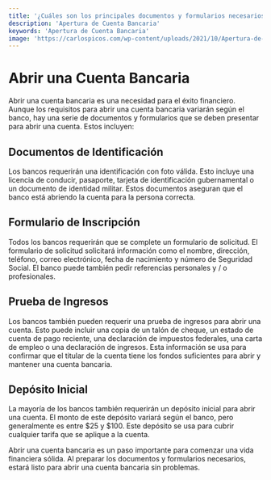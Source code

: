```yaml
---
title: '¿Cuáles son los principales documentos y formularios necesarios para abrir una cuenta bancaria?'
description: 'Apertura de Cuenta Bancaria'
keywords: 'Apertura de Cuenta Bancaria'
image: 'https://carlospicos.com/wp-content/uploads/2021/10/Apertura-de-cunetas-bancarias-en-Uruguay-y-Estados-Unidos.jpg'
---
```




# Abrir una Cuenta Bancaria

Abrir una cuenta bancaria es una necesidad para el éxito financiero. Aunque los requisitos para abrir una cuenta bancaria variarán según el banco, hay una serie de documentos y formularios que se deben presentar para abrir una cuenta. Estos incluyen:

## Documentos de Identificación

Los bancos requerirán una identificación con foto válida. Esto incluye una licencia de conducir, pasaporte, tarjeta de identificación gubernamental o un documento de identidad militar. Estos documentos aseguran que el banco está abriendo la cuenta para la persona correcta.

<ImageAdd source="https://upload.wikimedia.org/wikipedia/commons/thumb/f/fe/C%C3%A9dula_de_Identidad_electr%C3%B3nica_de_Uruguay_-_Frente.jpg/800px-C%C3%A9dula_de_Identidad_electr%C3%B3nica_de_Uruguay_-_Frente.jpg"/>

## Formulario de Inscripción

Todos los bancos requerirán que se complete un formulario de solicitud. El formulario de solicitud solicitará información como el nombre, dirección, teléfono, correo electrónico, fecha de nacimiento y número de Seguridad Social. El banco puede también pedir referencias personales y / o profesionales.

<ImageAdd source="https://thumbs.dreamstime.com/b/formulario-de-inscripci%C3%B3n-pr%C3%A9stamo-con-la-pluma-en-el-papel-negociaci%C3%B3n-financiera-del-para-prestamista-y-prestatario-146775316.jpg"/>

## Prueba de Ingresos

Los bancos también pueden requerir una prueba de ingresos para abrir una cuenta. Esto puede incluir una copia de un talón de cheque, un estado de cuenta de pago reciente, una declaración de impuestos federales, una carta de empleo o una declaración de ingresos. Esta información se usa para confirmar que el titular de la cuenta tiene los fondos suficientes para abrir y mantener una cuenta bancaria.

<ImageAdd source="https://derenta.co/wp-content/uploads/2021/06/prueba-de-ingresos-qu%C3%A9-es-y-qu%C3%A9-puede-utilizar.jpg"/>

## Depósito Inicial

La mayoría de los bancos también requerirán un depósito inicial para abrir una cuenta. El monto de este depósito variará según el banco, pero generalmente es entre $25 y $100. Este depósito se usa para cubrir cualquier tarifa que se aplique a la cuenta.

<ImageAdd source="https://media.cheggcdn.com/study/27d/27d32924-43d7-40a3-ab83-f32891b2e859/image"/>

Abrir una cuenta bancaria es un paso importante para comenzar una vida financiera sólida. Al preparar los documentos y formularios necesarios, estará listo para abrir una cuenta bancaria sin problemas.